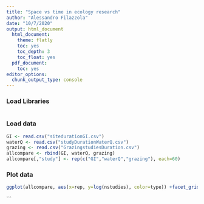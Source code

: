 ```yaml
---
title: "Space vs time in ecology research"
author: "Alessandro Filazzola"
date: "10/7/2020"
output: html_document
  html_document:
    theme: flatly
    toc: yes
    toc_depth: 3
    toc_float: yes
  pdf_document:
    toc: yes
editor_options: 
  chunk_output_type: console
---
```


### Load Libraries
```r

```

### Load data
```r

GI <- read.csv("sitedurationGI.csv")
waterQ <- read.csv("studyDurationWaterQ.csv")
grazing <- read.csv("GrazingstudiesDuration.csv")
allcompare <- rbind(GI, waterQ, grazing)
allcompare[,"study"] <- rep(c("GI","waterQ","grazing"), each=60)
```


### Plot data
```r
ggplot(allcompare, aes(x=rep, y=log(nstudies), color=type)) +facet_grid(study~., scales = "free") + geom_point(size=2) + theme_Publication() + ylab("Number of Studies") + xlab("Replication") + scale_color_manual(values=c("orange","blue"))
```


```